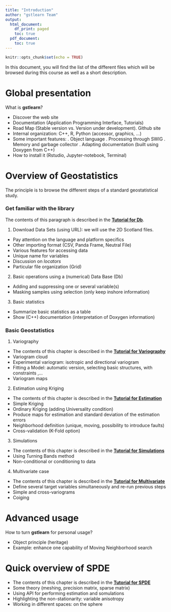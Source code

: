 ```yaml
---
title: "Introduction"
author: "gstlearn Team"
output:
  html_document:
    df_print: paged
    toc: true
  pdf_document:
    toc: true
---
```


```r
knitr::opts_chunk$set(echo = TRUE)
```

In this document, you will find the list of the different files which will be browsed during this course as well as a short description.

# Global presentation

What is **gstlearn**?

- Discover the web site
- Documentation (Application Programming Interface, Tutorials)
- Road Map (Stable version vs. Version under development). Github site
- Internal organization: C++, R, Python (accessor, graphics, ...)
- Some important features:
  . Object language
  . Processing through SWIG
  . Memory and garbage collector
  . Adapting documentation (built using Doxygen from C++)
- How to install it (Rstudio, Jupyter-notebook, Terminal)

# Overview of Geostatistics

The principle is to browse the different steps of a standard geostatistical study.

### Get familiar with the library

The contents of this paragraph is described in the [**Tutorial for Db**](./02_Db.html).

1. Download Data Sets (using URL): we will use the 2D Scotland files.

- Pay attention on the language and platform specifics
- Other importing format (CSV, Panda Frame, Neutral File)
- Various features for accessing data
- Unique name for variables
- Discussion on *locators*
- Particular file organization (Grid)

2. Basic operations using a (numerical) Data Base (Db)

- Adding and suppressing one or several variable(s)
- Masking samples using selection (only keep inshore information)
  
3. Basic statistics

- Summarize basic statistics as a table
- Show (C++) documentation (interpretation of Doxygen information)

### Basic Geostatistics

1. Variography

- The contents of this chapter is described in the [**Tutorial for Variography**](./04_Variography.html)
- Variogram cloud
- Experimental variogram: isotropic and directional variogram
- Fitting a Model: automatic version, selecting basic structures, with constraints ,...
- Variogram maps
  
2. Estimation using Kriging

- The contents of this chapter is described in the [**Tutorial for Estimation**](./05_Kriging.html)
- Simple Kriging
- Ordinary Kriging (adding Universality condition)
- Produce maps for estimation and standard deviation of the estimation errors
- Neighborhood definition (unique, moving, possibility to introduce faults)
- Cross-validation (K-Fold option)
  
3. Simulations

- The contents of this chapter is described in the [**Tutorial for Simulations**](./07_Simulations.html)
- Using Turning Bands method
- Non-conditional or conditioning to data
  
4. Multivariate case

- The contents of this chapter is described in the [**Tutorial for Multivariate**](./06_Multivariate.html)
- Define several target variables simultaneously and re-run previous steps
- Simple and cross-variograms
- Coiging

# Advanced usage

How to turn **gstlearn** for personal usage?
 
- Object principle (heritage)
- Example: enhance one capability of Moving Neighborhood search
 
# Quick overview of SPDE

- The contents of this chapter is described in the [**Tutorial for SPDE**](./09_SPDE.html)
- Some theory (meshing, precision matrix, sparse matrix)
- Using API for performing estimation and  somulations
- Highlighting the non-stationarity: variable anisotropy
- Working in different spaces: on the sphere

